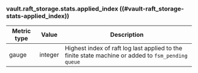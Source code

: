 ### vault.raft_storage.stats.applied_index ((#vault-raft_storage-stats-applied_index))

Metric type | Value   | Description
----------- | ------- | -----------
gauge       | integer | Highest index of raft log last applied to the finite state machine or added to `fsm_pending queue`